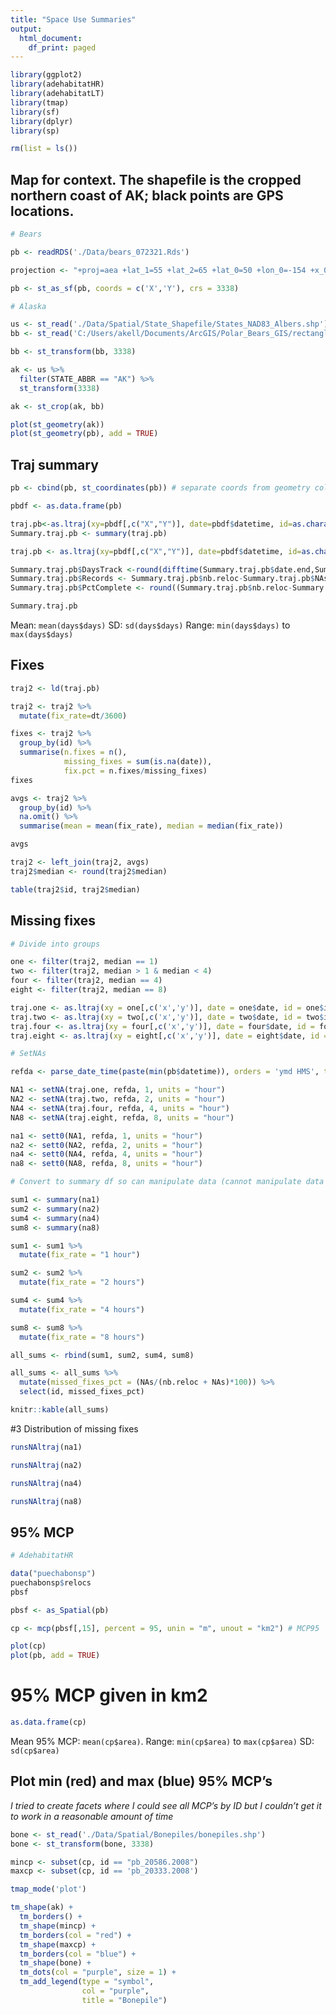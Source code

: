 ```yaml
---
title: "Space Use Summaries"
output:
  html_document:
    df_print: paged
---
```


```r
library(ggplot2)
library(adehabitatHR)
library(adehabitatLT)
library(tmap)
library(sf)
library(dplyr)
library(sp)
```

```r

rm(list = ls())
```



## Map for context. The shapefile is the cropped northern coast of AK; black points are GPS locations. 

```r

# Bears

pb <- readRDS('./Data/bears_072321.Rds')

projection <- "+proj=aea +lat_1=55 +lat_2=65 +lat_0=50 +lon_0=-154 +x_0=0 +y_0=0 +ellps=GRS80 +datum=NAD83 +units=m +no_defs"

pb <- st_as_sf(pb, coords = c('X','Y'), crs = 3338)

# Alaska

us <- st_read('./Data/Spatial/State_Shapefile/States_NAD83_Albers.shp') # From NPS state shapefile
bb <- st_read('C:/Users/akell/Documents/ArcGIS/Polar_Bears_GIS/rectangle.shp')

bb <- st_transform(bb, 3338)

ak <- us %>%
  filter(STATE_ABBR == "AK") %>%
  st_transform(3338) 

ak <- st_crop(ak, bb)

plot(st_geometry(ak))
plot(st_geometry(pb), add = TRUE)

```

## Traj summary

```r

pb <- cbind(pb, st_coordinates(pb)) # separate coords from geometry columns into X and Y columns

pbdf <- as.data.frame(pb)

traj.pb<-as.ltraj(xy=pbdf[,c("X","Y")], date=pbdf$datetime, id=as.character(pbdf$id))
Summary.traj.pb <- summary(traj.pb)

traj.pb <- as.ltraj(xy=pbdf[,c("X","Y")], date=pbdf$datetime, id=as.character(pbdf$id))

Summary.traj.pb$DaysTrack <-round(difftime(Summary.traj.pb$date.end,Summary.traj.pb$date.begin, units="days"),digits=1)
Summary.traj.pb$Records <- Summary.traj.pb$nb.reloc-Summary.traj.pb$NAs
Summary.traj.pb$PctComplete <- round((Summary.traj.pb$nb.reloc-Summary.traj.pb$NAs)/Summary.traj.pb$nb.reloc*100,digits=1)

Summary.traj.pb

```

Mean: `mean(days$days)` 
SD: `sd(days$days)`
Range: `min(days$days)` to `max(days$days)`

## Fixes

```r

traj2 <- ld(traj.pb)

traj2 <- traj2 %>%
  mutate(fix_rate=dt/3600)

fixes <- traj2 %>% 
  group_by(id) %>%
  summarise(n.fixes = n(),
            missing_fixes = sum(is.na(date)),
            fix.pct = n.fixes/missing_fixes)
fixes


```

```r

avgs <- traj2 %>%
  group_by(id) %>%
  na.omit() %>%
  summarise(mean = mean(fix_rate), median = median(fix_rate)) 

avgs

traj2 <- left_join(traj2, avgs)
traj2$median <- round(traj2$median)

table(traj2$id, traj2$median)

```

## Missing fixes

```r

# Divide into groups

one <- filter(traj2, median == 1)
two <- filter(traj2, median > 1 & median < 4)
four <- filter(traj2, median == 4)
eight <- filter(traj2, median == 8)

traj.one <- as.ltraj(xy = one[,c('x','y')], date = one$date, id = one$id)
traj.two <- as.ltraj(xy = two[,c('x','y')], date = two$date, id = two$id)
traj.four <- as.ltraj(xy = four[,c('x','y')], date = four$date, id = four$id)
traj.eight <- as.ltraj(xy = eight[,c('x','y')], date = eight$date, id = eight$id)

# SetNAs

refda <- parse_date_time(paste(min(pb$datetime)), orders = 'ymd HMS', tz = 'US/Alaska') #set reference date 

NA1 <- setNA(traj.one, refda, 1, units = "hour")
NA2 <- setNA(traj.two, refda, 2, units = "hour")
NA4 <- setNA(traj.four, refda, 4, units = "hour")
NA8 <- setNA(traj.eight, refda, 8, units = "hour")

na1 <- sett0(NA1, refda, 1, units = "hour")
na2 <- sett0(NA2, refda, 2, units = "hour")
na4 <- sett0(NA4, refda, 4, units = "hour")
na8 <- sett0(NA8, refda, 8, units = "hour")

# Convert to summary df so can manipulate data (cannot manipulate data when it's an ltraj object)

sum1 <- summary(na1)
sum2 <- summary(na2)
sum4 <- summary(na4)
sum8 <- summary(na8)

sum1 <- sum1 %>%
  mutate(fix_rate = "1 hour")

sum2 <- sum2 %>%
  mutate(fix_rate = "2 hours")

sum4 <- sum4 %>%
  mutate(fix_rate = "4 hours")

sum8 <- sum8 %>%
  mutate(fix_rate = "8 hours")

all_sums <- rbind(sum1, sum2, sum4, sum8)

all_sums <- all_sums %>%
  mutate(missed_fixes_pct = (NAs/(nb.reloc + NAs)*100)) %>%
  select(id, missed_fixes_pct)

knitr::kable(all_sums)

```

#3 Distribution of missing fixes


```r

runsNAltraj(na1)

```
```r
runsNAltraj(na2)
```

```r
runsNAltraj(na4)
```

```r
runsNAltraj(na8)
```


## 95% MCP

```r

# AdehabitatHR

data("puechabonsp")
puechabonsp$relocs
pbsf

pbsf <- as_Spatial(pb)

cp <- mcp(pbsf[,15], percent = 95, unin = "m", unout = "km2") # MCP95

plot(cp)
plot(pb, add = TRUE)

```

# 95% MCP given in km2

```r

as.data.frame(cp)

```
Mean 95% MCP: `mean(cp$area)`.
Range: `min(cp$area)` to `max(cp$area)`
SD: `sd(cp$area)`

## Plot min (red) and max (blue) 95% MCP's

*I tried to create facets where I could see all MCP's by ID but I couldn't get it to work in a reasonable amount of time*

```r

bone <- st_read('./Data/Spatial/Bonepiles/bonepiles.shp')
bone <- st_transform(bone, 3338)

mincp <- subset(cp, id == "pb_20586.2008")
maxcp <- subset(cp, id == 'pb_20333.2008')

tmap_mode('plot')

tm_shape(ak) + 
  tm_borders() + 
  tm_shape(mincp) + 
  tm_borders(col = "red") + 
  tm_shape(maxcp) + 
  tm_borders(col = "blue") + 
  tm_shape(bone) + 
  tm_dots(col = "purple", size = 1) + 
  tm_add_legend(type = "symbol",
                col = "purple",
                title = "Bonepile")
  

```

